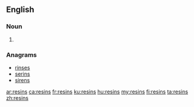 ==English==

===Noun===
{{head|en|noun plural form}}

# {{plural of|resin|lang=en}}

===Anagrams===
* [[rinses#English|rinses]]
* [[serins#English|serins]]
* [[sirens#English|sirens]]

[[ar:resins]]
[[ca:resins]]
[[fr:resins]]
[[ku:resins]]
[[hu:resins]]
[[my:resins]]
[[fi:resins]]
[[ta:resins]]
[[zh:resins]]